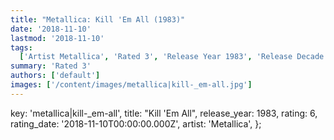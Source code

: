 ```yaml
---
title: "Metallica: Kill 'Em All (1983)"
date: '2018-11-10'
lastmod: '2018-11-10'
tags:
  ['Artist Metallica', 'Rated 3', 'Release Year 1983', 'Release Decade 1980']
summary: 'Rated 3'
authors: ['default']
images: ['/content/images/metallica|kill-_em-all.jpg']
---
```


  key: 'metallica|kill-_em-all',
  title: "Kill 'Em All",
  release_year: 1983,
  rating: 6,
  rating_date: '2018-11-10T00:00:00.000Z',
  artist: 'Metallica',
};

<MusicRating data={data} />
